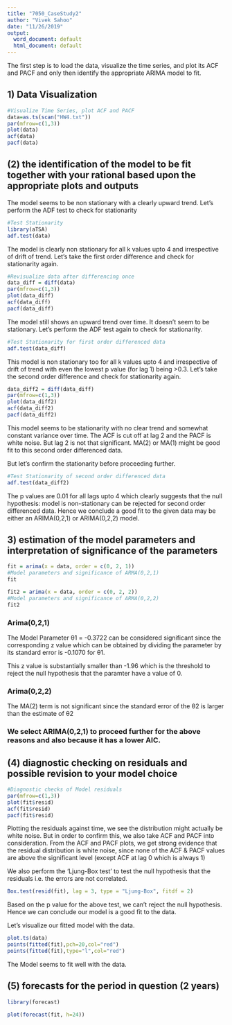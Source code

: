 ---
title: "7050_CaseStudy2"
author: "Vivek Sahoo"
date: "11/26/2019"
output:
  word_document: default
  html_document: default
---

The first step is to load the data, visualize the time series, and plot its ACF and PACF and only then identify the appropriate ARIMA model to fit.

## 1) Data Visualization

```{r}
#Visualize Time Series, plot ACF and PACF
data=as.ts(scan("HW4.txt"))
par(mfrow=c(1,3))
plot(data)
acf(data)
pacf(data)
```

## (2) the identification of the model to be fit together with your rational based upon the appropriate plots and outputs

The model seems to be non stationary with a clearly upward trend. Let's perform the ADF test to check for stationarity

```{r}
#Test Stationarity
library(aTSA)
adf.test(data)
```

The model is clearly non stationary for all k values upto 4 and irrespective of drift of trend. Let's take the first order difference and check for stationarity again.

```{r}
#Revisualize data after differencing once
data_diff = diff(data)
par(mfrow=c(1,3))
plot(data_diff)
acf(data_diff)
pacf(data_diff)
```

The model still shows an upward trend over time. It doesn't seem to be stationary. Let's perform the ADF test again to check for stationarity.

```{r}
#Test Stationarity for first order differenced data
adf.test(data_diff)
```

This model is non stationary too for all k values upto 4 and irrespective of drift of trend with even the lowest p value (for lag 1) being >0.3. Let's take the second order difference and check for stationarity again.

```{r}
data_diff2 = diff(data_diff)
par(mfrow=c(1,3))
plot(data_diff2)
acf(data_diff2)
pacf(data_diff2)
```

This model seems to be stationarity with no clear trend and somewhat constant variance over time. The ACF is cut off at lag 2 and the PACF is white noise. But lag 2 is not that significant. MA(2) or MA(1) might be good fit to this second order differenced data.

But let's confirm the stationarity before proceeding further.

```{r}
#Test Stationarity of second order differenced data
adf.test(data_diff2)
```

The p values are 0.01 for all lags upto 4 which clearly suggests that the null hypothesis: model is non-stationary can be rejected for second order differenced data. Hence we conclude a good fit to the given data may be either an ARIMA(0,2,1) or ARIMA(0,2,2) model.

## 3) estimation of the model parameters and interpretation of significance of the parameters

```{r}
fit = arima(x = data, order = c(0, 2, 1))
#Model parameters and significance of ARMA(0,2,1)
fit

fit2 = arima(x = data, order = c(0, 2, 2))
#Model parameters and significance of ARMA(0,2,2)
fit2
```

### Arima(0,2,1)

The Model Parameter θ1 = -0.3722 can  be considered significant since the corresponding z value which can be obtained by dividing the parameter by its standard error is -0.1070 for θ1.

This z value is substantially smaller than -1.96 which is the threshold to reject the null hypothesis that the paramter have a value of 0.

### Arima(0,2,2)

The MA(2) term is not significant since the standard error of the θ2 is larger than the estimate of θ2

### We select ARIMA(0,2,1) to proceed further for the above reasons and also because it has a lower AIC.

## (4) diagnostic checking on residuals and possible revision to your model choice

```{r}
#Diagnostic checks of Model residuals
par(mfrow=c(1,3))
plot(fit$resid)
acf(fit$resid)
pacf(fit$resid)
```

Plotting the residuals against time, we see the distribution might actually be white noise. But in order to confirm this, we also take ACF and PACF into consideration. From the ACF and PACF plots, we get strong evidence that the residual distribution is white noise, since none of the ACF & PACF values are above the significant level (except ACF at lag 0 which is always 1)

We also perform the 'Ljung-Box test' to test the null hypothesis that the residuals i.e. the errors are not correlated.

```{r}
Box.test(resid(fit), lag = 3, type = "Ljung-Box", fitdf = 2)
```

Based on the p value for the above test, we can't reject the null hypothesis. Hence we can conclude our model is a good fit to the data.

Let's visualize our fitted model with the data.

```{r}
plot.ts(data)
points(fitted(fit),pch=20,col="red")
points(fitted(fit),type="l",col="red")
```

The Model seems to fit well with the data.

## (5) forecasts for the period in question (2 years)

```{r}
library(forecast)

plot(forecast(fit, h=24))
```







